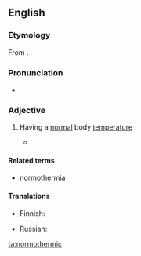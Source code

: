 ==English==
{{was wotd|2012|March|10}}

===Etymology===
From {{suffix|normothermia|ic|lang=en}}.

===Pronunciation=== 
* {{a|UK}} {{IPA|/nɔːməˈθɜːmɪk/|lang=en}} 

===Adjective===
{{en-adj}}

#{{medicine}} Having a [[normal]] body [[temperature]]
#* {{quote-book|passage=In contrast to cold preservation, the concept of '''normothermic''' preservation is to maintain the cellular metabolism.
|pageurl=http://www.google.ca/books?id=InNIn7dizxkC&pg=PA3&dq=normothermic&cd=1&redir_esc=y#v=onepage&q=normothermic&f=false
|page=3
|title=Methods in Bioengineering: Organ Preservation and Reengineering
|author=Korkut Uygun, Charles Y. Lee
|year=2011
|isbn=978-1-60807-013-8}}

====Related terms====
*[[normothermia]]

====Translations====
{{trans-top|having normal body temperature}}
* Finnish: {{t-|fi|normaalilämpöinen}}
{{trans-mid}}
* Russian: {{t|ru|нормотермический|sc=Cyrl}}
{{trans-bottom}}

[[ta:normothermic]]